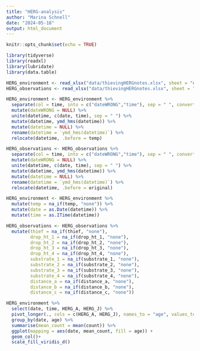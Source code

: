 ```yaml
---
title: "HERG-analysis"
author: "Marina Schnell"
date: "2024-05-18"
output: html_document
---
```


```r
knitr::opts_chunk$set(echo = TRUE)
```

```r
library(tidyverse)
library(readxl)
library(lubridate)
library(data.table)
```

```r
HERG_environment <- read_xlsx("data/thievingHERGnotes.xlsx", sheet = "environment")
HERG_observations <- read_xlsx("data/thievingHERGnotes.xlsx", sheet = "observations")
```

```r
HERG_environment <- HERG_environment %>%
  separate(col = time, into = c("dateWRONG","time"), sep = " ", convert = TRUE) %>%
  mutate(dateWRONG = NULL) %>%
  unite(datetime, c(date, time), sep = " ") %>%
  mutate(datetime, ymd_hms(datetime)) %>%
  mutate(datetime = NULL) %>%
  rename(datetime = `ymd_hms(datetime)`) %>%
  relocate(datetime, .before = temp)
```

```r
HERG_observations <- HERG_observations %>%
  separate(col = time, into = c("dateWRONG","time"), sep = " ", convert = TRUE) %>%
  mutate(dateWRONG = NULL) %>%
  unite(datetime, c(date, time), sep = " ") %>%
  mutate(datetime, ymd_hms(datetime)) %>%
  mutate(datetime = NULL) %>%
  rename(datetime = `ymd_hms(datetime)`) %>%
  relocate(datetime, .before = original)

```

```r
HERG_environment <- HERG_environment %>%
  mutate(temp = na_if(temp, "none")) %>%
  mutate(date = as.Date(datetime)) %>%
  mutate(time = as.ITime(datetime))
```

```r
HERG_observations <- HERG_observations %>%
  mutate(thief = na_if(thief, "none"),
         drop_ht_1 = na_if(drop_ht_1, "none"),
         drop_ht_2 = na_if(drop_ht_2, "none"),
         drop_ht_3 = na_if(drop_ht_3, "none"),
         drop_ht_4 = na_if(drop_ht_4, "none"),
         substrate_1 = na_if(substrate_1, "none"),
         substrate_2 = na_if(substrate_2, "none"),
         substrate_3 = na_if(substrate_3, "none"),
         substrate_4 = na_if(substrate_4, "none"),
         distance_a = na_if(distance_a, "none"),
         distance_b = na_if(distance_b, "none"),
         distance_c = na_if(distance_c, "none"))
```

```r
HERG_environment %>%
  select(date, time, HERG_A, HERG_J) %>%
  pivot_longer(., cols = c(HERG_A, HERG_J), names_to = "age", values_to = "count") %>%
  group_by(date, age) %>%
  summarise(mean_count = mean(count)) %>%
  ggplot(mapping = aes(date, mean_count, fill = age)) +
  geom_col()+
  scale_fill_viridis_d()
```

